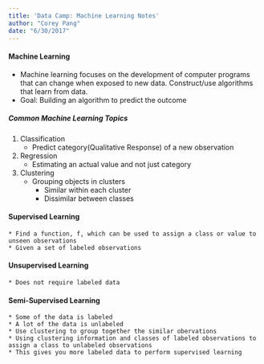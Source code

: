 ```yaml
---
title: 'Data Camp: Machine Learning Notes'
author: "Corey Pang"
date: "6/30/2017"
---
```


#### Machine Learning
* Machine learning focuses on the development of computer programs that can change when exposed to new data. Construct/use algorithms that learn from data.
* Goal: Building an algorithm to predict the outcome

##### Common Machine Learning Topics
1. Classification
    * Predict category(Qualitative Response) of a new observation 
2. Regression
    * Estimating an actual value and not just category 
3. Clustering 
    * Grouping objects in clusters
        * Similar within each cluster
        * Dissimilar between classes
        
#### Supervised Learning
    * Find a function, f, which can be used to assign a class or value to unseen observations
    * Given a set of labeled observations
    
#### Unsupervised Learning
    * Does not require labeled data 
    
#### Semi-Supervised Learning
    * Some of the data is labeled
    * A lot of the data is unlabeled 
    * Use clustering to group together the similar obervations
    * Using clustering information and classes of labeled observations to assign a class to unlabeled observations
    * This gives you more labeled data to perform supervised learning
    